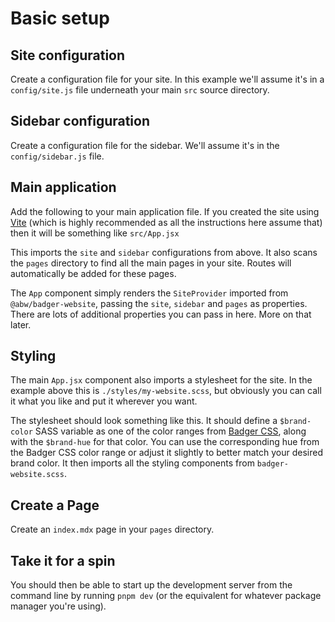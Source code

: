 
# Basic setup

## Site configuration

Create a configuration file for your site.  In this example we'll assume it's
in a `config/site.js` file underneath your main `src` source directory.

<Snippet
  file="config/site.js"
  caption="src/config/site.js"
/>

## Sidebar configuration

Create a configuration file for the sidebar.  We'll assume it's in the
`config/sidebar.js` file.

<Snippet
  file="config/sidebar.js"
  caption="src/config/sidebar.js"
/>

## Main application

Add the following to your main application file.  If you created the site
using <a href="https://vitejs.dev/" target="_blank" rel="noreferrer">Vite</a>
(which is highly recommended as all the instructions here assume that) then it
will be something like `src/App.jsx`

<Snippet
  file="App.jsx"
  caption="src/App.jsx"
/>

This imports the `site` and `sidebar` configurations from above.  It also
scans the `pages` directory to find all the main pages in your site.  Routes
will automatically be added for these pages.

The `App` component simply renders the `SiteProvider` imported from
`@abw/badger-website`, passing the `site`, `sidebar` and `pages` as properties.
There are lots of additional properties you can pass in here.  More on that later.

## Styling

The main `App.jsx` component also imports a stylesheet for the site.  In the
example above this is `./styles/my-website.scss`, but obviously you can call
it what you like and put it wherever you want.

The stylesheet should look something like this. It should define a
`$brand-color` SASS variable as one of the color ranges from
<a href="https://badgerpower.com/badger-css/colors/ranges" target="_blank" rel="noreferrer">Badger CSS</a>,
along with the `$brand-hue` for that color. You can use the corresponding hue
from the Badger CSS color range or adjust it slightly to better match your
desired brand color. It then imports all the styling components from
`badger-website.scss`.

<Snippet
  file="stylesheet.scss"
  caption="src/styles/my-website.scss"
/>

## Create a Page

Create an `index.mdx` page in your `pages` directory.

<Snippet
  file="config/index.mdx"
  caption="src/pages/index.mdx"
/>

## Take it for a spin

You should then be able to start up the development server from the command
line by running `pnpm dev` (or the equivalent for whatever package manager
you're using).
